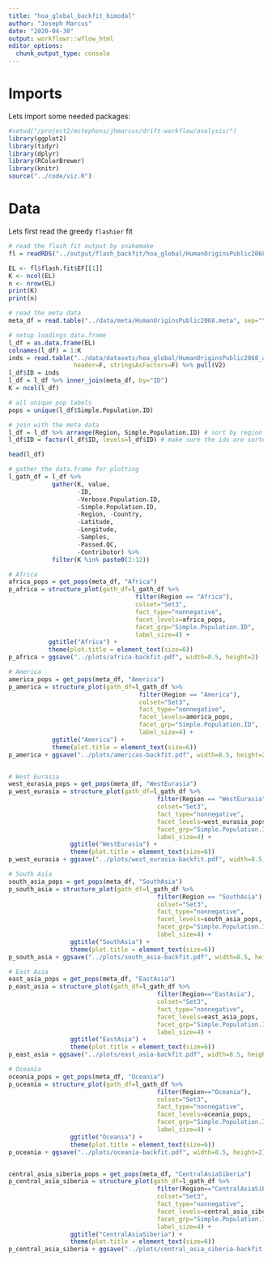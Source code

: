 ```yaml
---
title: "hoa_global_backfit_bimodal"
author: "Joseph Marcus"
date: "2020-04-30"
output: workflowr::wflow_html
editor_options:
  chunk_output_type: console
---
```


# Imports

Lets import some needed packages:

```r
#setwd("/project2/mstephens/jhmarcus/drift-workflow/analysis/")
library(ggplot2)
library(tidyr)
library(dplyr)
library(RColorBrewer)
library(knitr)
source("../code/viz.R")
```

# Data 

Lets first read the greedy `flashier` fit

```r
# read the flash fit output by snakemake
fl = readRDS("../output/flash_backfit/hoa_global/HumanOriginsPublic2068_auto_maf05_geno005_mind02_K12.rds")

EL <- fl$flash.fit$EF[[1]]
K <- ncol(EL)
n <- nrow(EL)
print(K)
print(n)
```

```r
# read the meta data
meta_df = read.table("../data/meta/HumanOriginsPublic2068.meta", sep="\t", header=T)

# setup loadings data.frame
l_df = as.data.frame(EL)
colnames(l_df) = 1:K
inds = read.table("../data/datasets/hoa_global/HumanOriginsPublic2068_auto_maf05_geno005_mind02.fam", 
                  header=F, stringsAsFactors=F) %>% pull(V2)
l_df$ID = inds
l_df = l_df %>% inner_join(meta_df, by="ID")
K = ncol(l_df)

# all unique pop labels
pops = unique(l_df$Simple.Population.ID) 

# join with the meta data
l_df = l_df %>% arrange(Region, Simple.Population.ID) # sort by region then by population
l_df$ID = factor(l_df$ID, levels=l_df$ID) # make sure the ids are sorted

head(l_df)
```

```r
# gather the data.frame for plotting
l_gath_df = l_df %>% 
            gather(K, value, 
                   -ID,
                   -Verbose.Population.ID, 
                   -Simple.Population.ID, 
                   -Region, -Country,
                   -Latitude,
                   -Longitude,
                   -Samples,
                   -Passed.QC,
                   -Contributor) %>% 
            filter(K %in% paste0(2:12))

# Africa
africa_pops = get_pops(meta_df, "Africa")
p_africa = structure_plot(gath_df=l_gath_df %>% 
                                   filter(Region == "Africa"), 
                                   colset="Set3",
                                   fact_type="nonnegative",
                                   facet_levels=africa_pops,
                                   facet_grp="Simple.Population.ID", 
                                   label_size=4) +
           ggtitle("Africa") + 
           theme(plot.title = element_text(size=6))
p_africa + ggsave("../plots/africa-backfit.pdf", width=8.5, height=2)

# America
america_pops = get_pops(meta_df, "America")
p_america = structure_plot(gath_df=l_gath_df %>% 
                                    filter(Region == "America"), 
                                    colset="Set3",
                                    fact_type="nonnegative",
                                    facet_levels=america_pops,
                                    facet_grp="Simple.Population.ID", 
                                    label_size=4) + 
            ggtitle("America") + 
            theme(plot.title = element_text(size=6))
p_america + ggsave("../plots/americas-backfit.pdf", width=8.5, height=2)


# West Eurasia
west_eurasia_pops = get_pops(meta_df, "WestEurasia")
p_west_eurasia = structure_plot(gath_df=l_gath_df %>% 
                                         filter(Region == "WestEurasia"), 
                                         colset="Set3",
                                         fact_type="nonnegative",
                                         facet_levels=west_eurasia_pops, 
                                         facet_grp="Simple.Population.ID",
                                         label_size=4) + 
                 ggtitle("WestEurasia") + 
                 theme(plot.title = element_text(size=6))
p_west_eurasia + ggsave("../plots/west_eurasia-backfit.pdf", width=8.5, height=2)

# South Asia
south_asia_pops = get_pops(meta_df, "SouthAsia")
p_south_asia = structure_plot(gath_df=l_gath_df %>% 
                                         filter(Region == "SouthAsia"), 
                                         colset="Set3",
                                         fact_type="nonnegative",
                                         facet_levels=south_asia_pops, 
                                         facet_grp="Simple.Population.ID",
                                         label_size=4) + 
                 ggtitle("SouthAsia") + 
                 theme(plot.title = element_text(size=6))
p_south_asia + ggsave("../plots/south_asia-backfit.pdf", width=8.5, height=2)

# East Asia
east_asia_pops = get_pops(meta_df, "EastAsia")
p_east_asia = structure_plot(gath_df=l_gath_df %>% 
                                         filter(Region=="EastAsia"), 
                                         colset="Set3",
                                         fact_type="nonnegative",
                                         facet_levels=east_asia_pops, 
                                         facet_grp="Simple.Population.ID",
                                         label_size=4) + 
                 ggtitle("EastAsia") + 
                 theme(plot.title = element_text(size=6))
p_east_asia + ggsave("../plots/east_asia-backfit.pdf", width=8.5, height=2)

# Oceania
oceania_pops = get_pops(meta_df, "Oceania")
p_oceania = structure_plot(gath_df=l_gath_df %>% 
                                         filter(Region=="Oceania"), 
                                         colset="Set3",
                                         fact_type="nonnegative",
                                         facet_levels=oceania_pops, 
                                         facet_grp="Simple.Population.ID",
                                         label_size=4) + 
                 ggtitle("Oceania") + 
                 theme(plot.title = element_text(size=6))
p_oceania + ggsave("../plots/oceania-backfit.pdf", width=8.5, height=2)


central_asia_siberia_pops = get_pops(meta_df, "CentralAsiaSiberia")
p_central_asia_siberia = structure_plot(gath_df=l_gath_df %>% 
                                         filter(Region=="CentralAsiaSiberia"), 
                                         colset="Set3",
                                         fact_type="nonnegative",
                                         facet_levels=central_asia_siberia_pops, 
                                         facet_grp="Simple.Population.ID",
                                         label_size=4) + 
                 ggtitle("CentralAsiaSiberia") + 
                 theme(plot.title = element_text(size=6))
p_central_asia_siberia + ggsave("../plots/central_asia_siberia-backfit.pdf", width=2, height=2)
```
